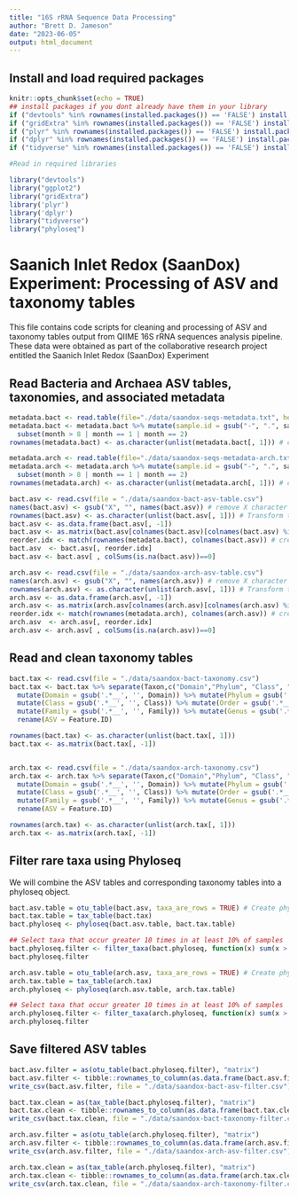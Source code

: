 ```yaml
---
title: "16S rRNA Sequence Data Processing"
author: "Brett D. Jameson"
date: "2023-06-05"
output: html_document
---
```


## Install and load required packages

```r
knitr::opts_chunk$set(echo = TRUE)
## install packages if you dont already have them in your library
if ("devtools" %in% rownames(installed.packages()) == 'FALSE') install.packages('devtools') 
if ("gridExtra" %in% rownames(installed.packages()) == 'FALSE') install.packages('gridExtra') 
if ("plyr" %in% rownames(installed.packages()) == 'FALSE') install.packages('plyr') 
if ("dplyr" %in% rownames(installed.packages()) == 'FALSE') install.packages('dplyr') 
if ("tidyverse" %in% rownames(installed.packages()) == 'FALSE') install.packages('tidyverse') 

#Read in required libraries

library("devtools")
library("ggplot2")
library("gridExtra")
library('plyr')
library('dplyr')
library("tidyverse")
library("phyloseq")
```

# Saanich Inlet Redox (SaanDox) Experiment: Processing of ASV and taxonomy tables 

This file contains code scripts for cleaning and processing of ASV and taxonomy tables output from QIIME 16S rRNA sequences analysis pipeline. These data were obtained as part of the collaborative research project entitled the Saanich Inlet Redox (SaanDox) Experiment 


## Read Bacteria and Archaea ASV tables, taxonomies, and associated metadata

```r
metadata.bact <- read.table(file="./data/saandox-seqs-metadata.txt", header = TRUE)
metadata.bact <- metadata.bact %>% mutate(sample.id = gsub("-", ".", sample.id)) %>% # select sampling dates for analysis
  subset(month > 8 | month == 1 | month == 2) 
rownames(metadata.bact) <- as.character(unlist(metadata.bact[, 1])) # convert sample IDs to rownames

metadata.arch <- read.table(file="./data/saandox-seqs-metadata-arch.txt", header = TRUE)
metadata.arch <- metadata.arch %>% mutate(sample.id = gsub("-", ".", sample.id)) %>% # select sampling dates for analysis
  subset(month > 8 | month == 1 | month == 2) 
rownames(metadata.arch) <- as.character(unlist(metadata.arch[, 1])) # convert sample IDs to rownames
```


```r
bact.asv <- read.csv(file = "./data/saandox-bact-asv-table.csv") 
names(bact.asv) <- gsub("X", "", names(bact.asv)) # remove X character from column names
rownames(bact.asv) <- as.character(unlist(bact.asv[, 1])) # Transform to data matrices with taxa as row names
bact.asv <- as.data.frame(bact.asv[, -1])
bact.asv <- as.matrix(bact.asv[colnames(bact.asv)[colnames(bact.asv) %in% rownames(metadata.bact)]]) # select columns that match metadata
reorder.idx <- match(rownames(metadata.bact), colnames(bact.asv)) # create index for ASV table reorder
bact.asv  <- bact.asv[, reorder.idx]
bact.asv <- bact.asv[ , colSums(is.na(bact.asv))==0]

arch.asv <- read.csv(file = "./data/saandox-arch-asv-table.csv") 
names(arch.asv) <- gsub("X", "", names(arch.asv)) # remove X character from column names
rownames(arch.asv) <- as.character(unlist(arch.asv[, 1])) # Transform to data matrices with taxa as row names
arch.asv <- as.data.frame(arch.asv[, -1])
arch.asv <- as.matrix(arch.asv[colnames(arch.asv)[colnames(arch.asv) %in% rownames(metadata.arch)]]) # select columns that match metadata
reorder.idx <- match(rownames(metadata.arch), colnames(arch.asv)) # create index for ASV table reorder
arch.asv  <- arch.asv[, reorder.idx]
arch.asv <- arch.asv[ , colSums(is.na(arch.asv))==0]
```

## Read and clean taxonomy tables

```r
bact.tax <- read.csv(file = "./data/saandox-bact-taxonomy.csv") 
bact.tax <- bact.tax %>% separate(Taxon,c("Domain","Phylum", "Class", "Order", "Family", "Genus"), sep=";") %>% ## This will remove species column which is not needed
  mutate(Domain = gsub('.*__', '', Domain)) %>% mutate(Phylum = gsub('.*__', '', Phylum)) %>%
  mutate(Class = gsub('.*__', '', Class)) %>% mutate(Order = gsub('.*__', '', Order)) %>%
  mutate(Family = gsub('.*__', '', Family)) %>% mutate(Genus = gsub('.*__', '', Genus)) %>%
  rename(ASV = Feature.ID)

rownames(bact.tax) <- as.character(unlist(bact.tax[, 1]))
bact.tax <- as.matrix(bact.tax[, -1])


arch.tax <- read.csv(file = "./data/saandox-arch-taxonomy.csv") 
arch.tax <- arch.tax %>% separate(Taxon,c("Domain","Phylum", "Class", "Order", "Family", "Genus"), sep=";") %>% ## This will remove species column which is not needed
  mutate(Domain = gsub('.*__', '', Domain)) %>% mutate(Phylum = gsub('.*__', '', Phylum)) %>%
  mutate(Class = gsub('.*__', '', Class)) %>% mutate(Order = gsub('.*__', '', Order)) %>%
  mutate(Family = gsub('.*__', '', Family)) %>% mutate(Genus = gsub('.*__', '', Genus)) %>%
  rename(ASV = Feature.ID)

rownames(arch.tax) <- as.character(unlist(arch.tax[, 1]))
arch.tax <- as.matrix(arch.tax[, -1])
```

## Filter rare taxa using Phyloseq

We will combine the ASV tables and corresponding taxonomy tables into a phyloseq object.

```r
bact.asv.table = otu_table(bact.asv, taxa_are_rows = TRUE) # Create phyloseq objects
bact.tax.table = tax_table(bact.tax)
bact.phyloseq <- phyloseq(bact.asv.table, bact.tax.table)

## Select taxa that occur greater 10 times in at least 10% of samples
bact.phyloseq.filter <- filter_taxa(bact.phyloseq, function(x) sum(x > 10) > (0.10*length(x)), TRUE)
bact.phyloseq.filter

arch.asv.table = otu_table(arch.asv, taxa_are_rows = TRUE) # Create phyloseq objects
arch.tax.table = tax_table(arch.tax)
arch.phyloseq <- phyloseq(arch.asv.table, arch.tax.table)

## Select taxa that occur greater 10 times in at least 10% of samples
arch.phyloseq.filter <- filter_taxa(arch.phyloseq, function(x) sum(x > 10) > (0.10*length(x)), TRUE)
arch.phyloseq.filter
```

## Save filtered ASV tables

```r
bact.asv.filter = as(otu_table(bact.phyloseq.filter), "matrix")
bact.asv.filter <- tibble::rownames_to_column(as.data.frame(bact.asv.filter), "ASV")
write_csv(bact.asv.filter, file = "./data/saandox-bact-asv-filter.csv")

bact.tax.clean = as(tax_table(bact.phyloseq.filter), "matrix")
bact.tax.clean <- tibble::rownames_to_column(as.data.frame(bact.tax.clean), "ASV")
write_csv(bact.tax.clean, file = "./data/saandox-bact-taxonomy-filter.csv") # Save cleaned taxonomy table

arch.asv.filter = as(otu_table(arch.phyloseq.filter), "matrix")
arch.asv.filter <- tibble::rownames_to_column(as.data.frame(arch.asv.filter), "ASV")
write_csv(arch.asv.filter, file = "./data/saandox-arch-asv-filter.csv")

arch.tax.clean = as(tax_table(arch.phyloseq.filter), "matrix")
arch.tax.clean <- tibble::rownames_to_column(as.data.frame(arch.tax.clean), "ASV")
write_csv(arch.tax.clean, file = "./data/saandox-arch-taxonomy-filter.csv") # Save cleaned taxonomy table
```

